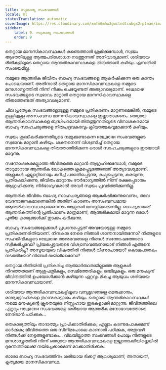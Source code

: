 ```yaml
---
title: സ്വകാര്യ സംഭവങ്ങൾ
locale: ml
statusTranslation: automatic
coverImage: https://res.cloudinary.com/xmfm6mhw3gwctndtcubgx2rptnae/image/upload/v1740468922/small_cover_tratado_de_psicologia_revolucionaria_a4c0dca4e0.webp
sidebar:
    label: 9. സ്വകാര്യ സംഭവങ്ങൾ
    order: 9
---
```

തെറ്റായ മാനസികാവസ്ഥകൾ കണ്ടെത്താൻ ശ്രമിക്കുമ്പോൾ, സ്വയം ആഴത്തിലുള്ള ആത്മപരിശോധന നടത്തുന്നത് അനിവാര്യമാണ്. ശരിയായ രീതികളിലൂടെ തെറ്റായ ആന്തരികാവസ്ഥകളെ തിരുത്താൻ കഴിയും എന്നതിൽ സംശയമില്ല.

നമ്മുടെ ആന്തരിക ജീവിതം ബാഹ്യ സംഭവങ്ങളെ ആകർഷിക്കുന്ന ഒരു കാന്തം പോലെയാണ്. അതിനാൽ തെറ്റായ മാനസികാവസ്ഥകളെ നമ്മുടെ മനഃശാസ്ത്രത്തിൽ നിന്ന് നീക്കം ചെയ്യേണ്ടത് അത്യാവശ്യമാണ്. нещасни സംഭവങ്ങളുടെ സ്വഭാവം മാറ്റാൻ തെറ്റായ മാനസികാവസ്ഥകളെ തിരുത്തേണ്ടത് അത്യാവശ്യമാണ്.

ചില പ്രത്യേക സംഭവങ്ങളോടുള്ള നമ്മുടെ പ്രതികരണം മാറ്റണമെങ്കിൽ, നമ്മുടെ ഉള്ളിലുള്ള അസംബന്ധ മാനസികാവസ്ഥകളെ ഇല്ലാതാക്കണം. തെറ്റായ ആന്തരികാവസ്ഥകളെ ബുദ്ധിപരമായി തിരുത്തുന്നതിലൂടെ വിനാശകരമായ ബാഹ്യ സാഹചര്യങ്ങളെ നിരുപദ്രവകരവും ക്രിയാത്മകവുമാക്കാൻ കഴിയും.

സ്വയം ശുദ്ധീകരിക്കുന്നതിലൂടെ നമ്മുക്കുണ്ടാകുന്ന нещасни സംഭവങ്ങളുടെ സ്വഭാവം മാറ്റാൻ കഴിയും. ശക്തനെന്ന് വിശ്വസിച്ച് തെറ്റായ മാനസികാവസ്ഥകളെ തിരുത്താതിരിക്കുന്ന ഒരാൾ സാഹചര്യങ്ങളുടെ ഇരയായി മാറുന്നു.

സന്തോഷകരമല്ലാത്ത ജീവിതത്തെ മാറ്റാൻ ആഗ്രഹിക്കുമ്പോൾ, നമ്മുടെ താറുമാറായ ആന്തരിക ലോകത്തെ ക്രമപ്പെടുത്തേണ്ടത് അത്യാവശ്യമാണ്. ആളുകൾ എല്ലാറ്റിനെയും കുറിച്ച് പരാതിപ്പെടുന്നു, കഷ്ടപ്പെടുന്നു, കരയുന്നു, പ്രതിഷേധിക്കുന്നു, ജീവിതം മാറ്റാനും ദൗർഭാഗ്യത്തിൽ നിന്ന് രക്ഷപ്പെടാനും ആഗ്രഹിക്കുന്നു, നിർഭാഗ്യവശാൽ അവർ സ്വയം പ്രവർത്തിക്കുന്നില്ല.

ആന്തരിക ജീവിതം ബാഹ്യ സാഹചര്യങ്ങളെ ആകർഷിക്കുന്നുവെന്നും, അവ വേദനാജനകമാണെങ്കിൽ അതിന് കാരണം അസംബന്ധമായ ആന്തരികാവസ്ഥകളാണെന്നും ആളുകൾ മനസ്സിലാക്കുന്നില്ല. ബാഹ്യമായത് ആന്തരികത്തിന്റെ പ്രതിഫലനം മാത്രമാണ്; ആന്തരികമായി മാറുന്ന ഒരാൾ പുതിയ കാര്യങ്ങൾക്ക് തുടക്കം കുറിക്കുന്നു.

ബാഹ്യ സംഭവങ്ങളേക്കാൾ പ്രധാനപ്പെട്ടത് അവയോടുള്ള നമ്മുടെ പ്രതികരണരീതിയാണ്. നിന്ദകനു നേരെ നിങ്ങൾ ശാന്തനായിരുന്നോ? നിങ്ങളുടെ സഹജീവികളുടെ нещасни അനുഭവങ്ങളെ നിങ്ങൾ സന്തോഷത്തോടെ സ്വീകരിച്ചുവോ? പ്രിയപ്പെട്ടവരുടെ വിശ്വാസവഞ്ചനയോട് നിങ്ങൾ എങ്ങനെ പ്രതികരിച്ചു? അസൂയയുടെ വിഷത്തിൽ നിങ്ങൾ വീണുപോയോ? കൊലപാതകം നടത്തിയോ? നിങ്ങൾ ജയിലിലാണോ?

തെറ്റായ രീതിയിൽ പ്രതികരിച്ച ആത്മാർത്ഥതയില്ലാത്ത ആളുകൾ നിറഞ്ഞതാണ് ആശുപത്രികളും, സെമിത്തേരികളും, ജയിലുകളും. ഒരു മനുഷ്യന് ജീവിതത്തിൽ ഉപയോഗിക്കാൻ കഴിയുന്ന ഏറ്റവും മികച്ച ആയുധം ശരിയായ മാനസികാവസ്ഥയാണ്.

ശരിയായ ആന്തരികാവസ്ഥകളിലൂടെ വന്യമൃഗങ്ങളെ മെരുക്കാനും, രാജ്യദ്രോഹികളെ തുറന്നുകാട്ടാനും കഴിയും. തെറ്റായ ആന്തരികാവസ്ഥകൾ നമ്മെ മനുഷ്യന്റെ ക്രൂരതയുടെ നിസ്സഹായ ഇരകളാക്കി മാറ്റുന്നു. ജീവിതത്തിലെ ഏറ്റവും нещасни സംഭവങ്ങളെ ശരിയായ ആന്തരിക മനോഭാവത്തോടെ നേരിടാൻ പഠിക്കുക...

ഒരുകാര്യത്തിലും താദാത്മ്യം പ്രാപിക്കാതിരിക്കുക; എല്ലാം കടന്നുപോകുമെന്ന് ഓർക്കുക; ജീവിതത്തെ ഒരു സിനിമപോലെ കാണാൻ പഠിക്കുക, അതുവഴി നിങ്ങൾക്ക് നേട്ടങ്ങളുണ്ടാകും... വിലയില്ലാത്ത സംഭവങ്ങൾ പോലും നിങ്ങളുടെ മനശാസ്ത്രത്തിൽ നിന്ന് തെറ്റായ ആന്തരികാവസ്ഥകളെ ഇല്ലാതാക്കിയില്ലെങ്കിൽ ദുരന്തത്തിലേക്ക് നയിച്ചേക്കാമെന്ന് മറക്കാതിരിക്കുക.

ഓരോ ബാഹ്യ സംഭവത്തിനും ശരിയായ ടിക്കറ്റ് ആവശ്യമാണ്; അതായത്, കൃത്യമായ മാനസികാവസ്ഥ.

